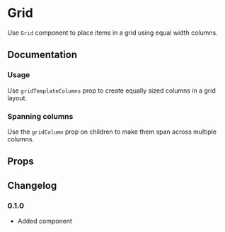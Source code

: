 
# Grid

Use `Grid` component to place items in a grid using equal width columns.

## Documentation

### Usage

Use `gridTemplateColumns` prop to create equally sized columns in a grid layout.

<Demo component={Usage} />

### Spanning columns

Use the `gridColumn` prop on children to make them span across multiple columns.

<Demo meta="/gridColumn/" component={SpanUsage} />

## Props

<PropsTable component={Grid} />

## Changelog

### 0.1.0

- Added component
